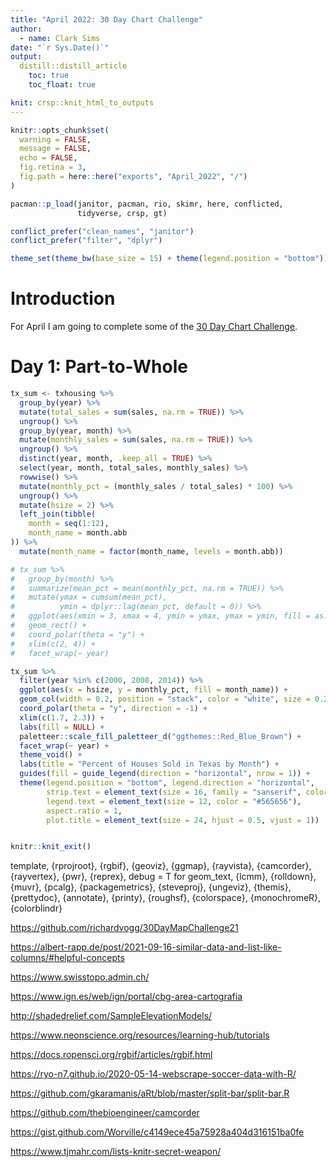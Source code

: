 ```yaml
---
title: "April 2022: 30 Day Chart Challenge"
author:
  - name: Clark Sims 
date: "`r Sys.Date()`"
output: 
  distill::distill_article
    toc: true
    toc_float: true

knit: crsp::knit_html_to_outputs
---
```


```r
knitr::opts_chunk$set(
  warning = FALSE,
  message = FALSE,
  echo = FALSE,
  fig.retina = 3,
  fig.path = here::here("exports", "April_2022", "/")
)

pacman::p_load(janitor, pacman, rio, skimr, here, conflicted,
               tidyverse, crsp, gt)

conflict_prefer("clean_names", "janitor")
conflict_prefer("filter", "dplyr")

theme_set(theme_bw(base_size = 15) + theme(legend.position = "bottom"))
```

# **Introduction**

For April I am going to complete some of the [30 Day Chart Challenge](https://github.com/dominicroye/30DayChartChallenge_Edition2022).


# Day 1: Part-to-Whole

```r
tx_sum <- txhousing %>% 
  group_by(year) %>% 
  mutate(total_sales = sum(sales, na.rm = TRUE)) %>% 
  ungroup() %>% 
  group_by(year, month) %>% 
  mutate(monthly_sales = sum(sales, na.rm = TRUE)) %>% 
  ungroup() %>% 
  distinct(year, month, .keep_all = TRUE) %>% 
  select(year, month, total_sales, monthly_sales) %>% 
  rowwise() %>% 
  mutate(monthly_pct = (monthly_sales / total_sales) * 100) %>% 
  ungroup() %>% 
  mutate(hsize = 2) %>% 
  left_join(tibble(
    month = seq(1:12),
    month_name = month.abb
)) %>% 
  mutate(month_name = factor(month_name, levels = month.abb))


```

```r
# tx_sum %>% 
#   group_by(month) %>% 
#   summarize(mean_pct = mean(monthly_pct, na.rm = TRUE)) %>% 
#   mutate(ymax = cumsum(mean_pct),
#          ymin = dplyr::lag(mean_pct, default = 0)) %>% 
#   ggplot(aes(xmin = 3, xmax = 4, ymin = ymax, ymax = ymin, fill = as.factor(month))) + 
#   geom_rect() + 
#   coord_polar(theta = "y") + 
#   xlim(c(2, 4)) + 
#   facet_wrap(~ year)

tx_sum %>% 
  filter(year %in% c(2000, 2008, 2014)) %>%
  ggplot(aes(x = hsize, y = monthly_pct, fill = month_name)) + 
  geom_col(width = 0.2, position = "stack", color = "white", size = 0.25) + 
  coord_polar(theta = "y", direction = -1) +
  xlim(c(1.7, 2.3)) + 
  labs(fill = NULL) + 
  paletteer::scale_fill_paletteer_d("ggthemes::Red_Blue_Brown") +
  facet_wrap(~ year) + 
  theme_void() + 
  labs(title = "Percent of Houses Sold in Texas by Month") + 
  guides(fill = guide_legend(direction = "horizontal", nrow = 1)) + 
  theme(legend.position = "bottom", legend.direction = "horizontal", 
        strip.text = element_text(size = 16, family = "sanserif", color = "#565656"),
        legend.text = element_text(size = 12, color = "#565656"),
        aspect.ratio = 1, 
        plot.title = element_text(size = 24, hjust = 0.5, vjust = 1))



```



```r
knitr::knit_exit()
```

template, {rprojroot}, {rgbif}, {geoviz}, {ggmap}, {rayvista}, {camcorder}, {rayvertex}, {pwr}, {reprex}, debug = T for geom_text, {lcmm}, {rolldown}, {muvr}, {pcalg}, {packagemetrics}, {steveproj}, {ungeviz}, {themis}, {prettydoc}, {annotate}, {printy}, {roughsf}, {colorspace}, {monochromeR}, {colorblindr} 


<https://github.com/richardvogg/30DayMapChallenge21>

<https://albert-rapp.de/post/2021-09-16-similar-data-and-list-like-columns/#helpful-concepts>

<https://www.swisstopo.admin.ch/>

<https://www.ign.es/web/ign/portal/cbg-area-cartografia>

<http://shadedrelief.com/SampleElevationModels/>

<https://www.neonscience.org/resources/learning-hub/tutorials>

<https://docs.ropensci.org/rgbif/articles/rgbif.html>

<https://ryo-n7.github.io/2020-05-14-webscrape-soccer-data-with-R/>

<https://github.com/gkaramanis/aRt/blob/master/split-bar/split-bar.R>

<https://github.com/thebioengineer/camcorder>

<https://gist.github.com/Worville/c4149ece45a75928a404d316151ba0fe>

<https://www.tjmahr.com/lists-knitr-secret-weapon/>